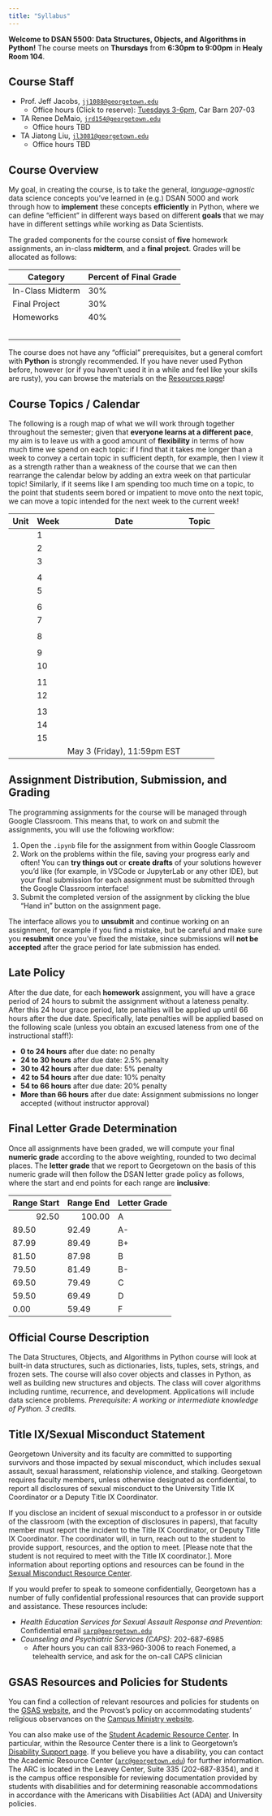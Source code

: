 ```yaml
---
title: "Syllabus"
---
```


**Welcome to DSAN 5500: Data Structures, Objects, and Algorithms in Python!** The course meets on **Thursdays** from **6:30pm to 9:00pm** in **Healy Room 104**.

## Course Staff

* Prof. Jeff Jacobs, <a href='mailto:jj1088@georgetown.edu' target='_blank'>`jj1088@georgetown.edu`</a>
  * Office hours (Click to reserve): [Tuesdays 3-6pm](https://jjacobs.me/meet), Car Barn 207-03
* TA Renee DeMaio, <a href='mailto:jrd154@georgetown.edu' target='_blank'>`jrd154@georgetown.edu`</a>
  * Office hours TBD
* TA Jiatong Liu, <a href='mailto:jl3081@georgetown.edu' target='_blank'>`jl3081@georgetown.edu`</a>
  * Office hours TBD

## Course Overview

My goal, in creating the course, is to take the general, *language-agnostic* data science concepts you've learned in (e.g.) DSAN 5000 and work through how to **implement** these concepts **efficiently** in Python, where we can define "efficient" in different ways based on different **goals** that we may have in different settings while working as Data Scientists.

The graded components for the course consist of **five** homework assignments, an in-class **midterm**, and a **final project**. Grades will be allocated as follows:

```{=html}
<table>
<thead>
<tr>
    <th>Category</th>
    <th>Percent of Final Grade</th>
</tr>
</thead>
<tbody>
<tr>
    <td>In-Class Midterm</td>
    <td>30%</td>
</tr>
<tr>
    <td>Final Project</td>
    <td>30%</td>
</tr>
<tr>
    <td>Homeworks</td>
    <td>40%</td>
</tr>
<tr>
    <td><span data-qmd="<i class='bi bi-arrow-return-right pe-1'></i>**HW1**: {{< var hw1.title >}}"></span></td>
    <td><span data-qmd="<i class='bi bi-arrow-return-right pe-1'></i>{{< var hw1.pct >}}%"></span></td>
</tr>
<tr>
    <td><span data-qmd="<i class='bi bi-arrow-return-right pe-1'></i>**HW2**: {{< var hw2.title >}}"></span></td>
    <td><span data-qmd="<i class='bi bi-arrow-return-right pe-1'></i>{{< var hw2.pct >}}%"></span></td>
</tr>
<tr>
    <td><span data-qmd="<i class='bi bi-arrow-return-right pe-1'></i>**HW3**: {{< var hw3.title >}}"></span></td>
    <td><span data-qmd="<i class='bi bi-arrow-return-right pe-1'></i>{{< var hw3.pct >}}%"></span></td>
</tr>
<tr>
    <td><span data-qmd="<i class='bi bi-arrow-return-right pe-1'></i>**HW4**: {{< var hw4.title >}}"></span></td>
    <td><span data-qmd="<i class='bi bi-arrow-return-right pe-1'></i>{{< var hw4.pct >}}%"></span></td>
</tr>
<tr>
    <td><span data-qmd="<i class='bi bi-arrow-return-right pe-1'></i>**HW5**: {{< var hw5.title >}}"></span></td>
    <td><span data-qmd="<i class='bi bi-arrow-return-right pe-1'></i>{{< var hw5.pct >}}%"></span></td>
</tr>
</tbody>
</table>
```

The course does not have any "official" prerequisites, but a general comfort with **Python** is strongly recommended. If you have never used Python before, however (or if you haven't used it in a while and feel like your skills are rusty), you can browse the materials on the <a href='./resources.html' target='_blank'>Resources page</a>!

## Course Topics / Calendar

The following is a rough map of what we will work through together throughout the semester; given that **everyone learns at a different pace**, my aim is to leave us with a good amount of **flexibility** in terms of how much time we spend on each topic: if I find that it takes me longer than a week to convey a certain topic in sufficient depth, for example, then I view it as a strength rather than a weakness of the course that we can then rearrange the calendar below by adding an extra week on that particular topic! Similarly, if it seems like I am spending too much time on a topic, to the point that students seem bored or impatient to move onto the next topic, we can move a topic intended for the next week to the current week!

```{=html}
<table class='sticky-table'>
<thead>
<tr class='sticky-head'>
    <th>Unit</th>
    <th>Week</th>
    <th>Date</th>
    <th>Topic</th>
</tr>
</thead>
<tbody>
<tr>
    <td><span data-qmd="**Unit 1**: {{< var hw1.title >}}"></span></td>
    <td>1</td>
    <td><span data-qmd="{{< var w01.date-md >}}"></span></td>
    <td><a href='./w01/' target='_blank'><span data-qmd="{{< var w01.title >}}"></span></a></td>
</tr>
<tr>
    <td></td>
    <td>2</td>
    <td><span data-qmd="{{< var w02.date-md >}}"></span></td>
    <td><a href='./w02/' target='_blank'><span data-qmd="{{< var w02.title >}}"></span></a></td>
</tr>

<!-- OOP -->

<tr class='new-unit'>
    <td><span data-qmd="**Unit 2**: {{< var hw2.title >}}"></span></td>
    <td>3</td>
    <td><span data-qmd="{{< var w03.date-md >}}"></span></td>
    <td><a href='./w03/' target='_blank'><span data-qmd="{{< var w03.title >}}"></span></a></td>
</tr>
<tr>
    <td></td>
    <td></td>
    <td><span data-qmd="{{< var hw1.date-md >}}"></span></td>
    <td><span data-qmd="*HW1 (Python Fundamentals) Due*"></span></td>
</tr>
<tr>
    <td></td>
    <td>4</td>
    <td><span data-qmd="{{< var w04.date-md >}}"></span></td>
    <td><a href='./w04/' target='_blank'><span data-qmd="{{< var w04.title >}}"></span></a></td>
</tr>
<tr class='new-unit'>
    <td><span data-qmd="**Unit 3**: {{< var hw3.title >}}"></span></td>
    <td>5</td>
    <td><span data-qmd="{{< var w05.date-md >}}"></span></td>
    <td><a href='./w05/' target='_blank'><span data-qmd="{{< var w05.title >}}"></span></a></td>
</tr>
<tr>
    <td></td>
    <td></td>
    <td><span data-qmd="{{< var hw2.date-md >}}"></span></td>
    <td><span data-qmd="*HW2 ({{< var hw2.title >}}) Due*"></span></td>
</tr>
<tr>
    <td></td>
    <td>6</td>
    <td><span data-qmd="{{< var w06.date-md >}}"></span></td>
    <td><a href='./w06' target='_blank'><span data-qmd="{{< var w06.title >}}"></span></a></td>
</tr>
<tr>
    <td></td>
    <td>7</td>
    <td><span data-qmd="{{< var w07.date-md >}}"></span></td>
    <td><a href='./w07' target='_blank'><span data-qmd="{{< var w07.title >}}"></span></a></td>
</tr>
<tr>
    <td></td>
    <td></td>
    <td><span data-qmd="{{< var hw3.date-md >}}"></span></td>
    <td><span data-qmd="*HW3 ({{< var hw3.title >}}) Due*"></span></td>
</tr>

<!-- Midterm -->

<tr class='new-unit'>
    <td><span data-qmd="**Midterm**"></span></td>
    <td>8</td>
    <td><span data-qmd="{{< var w08.date-md >}}"></span></td>
    <td><span data-qmd="{{< var w08.title >}}"></span></td>
</tr>
<tr>
    <td></td>
    <td></td>
    <td><span data-qmd="*Mar 6*"></span></td>
    <td><span data-qmd="*No Class (Spring Break)*"></span></td>
</tr>

<!-- Data-Processing Pipelines -->

<tr class='new-unit'>
    <td><span data-qmd="**Unit 4**: {{< var hw4.title >}}"></span></td>
    <td>9</td>
    <td><span data-qmd="{{< var w09.date-md >}}"></span></td>
    <td><a href='./w09' target='_blank'><span data-qmd="{{< var w09.title >}}"></span></a></td>
</tr>
<tr>
    <td></td>
    <td>10</td>
    <td><span data-qmd="{{< var w10.date-md >}}"></span></td>
    <td><a href='./w10' target='_blank'><span data-qmd="{{< var w10.title >}}"></span></a></td>
</tr>
<tr>
    <td></td>
    <td></td>
    <td><span data-qmd="{{< var hw4.date-md >}}"></span></td>
    <td><span data-qmd="*HW4 ({{< var hw4.title >}}) Due*"></span></td>
</tr>

<!-- Parallel Computing -->

<tr>
    <td></td>
    <td>11</td>
    <td><span data-qmd="{{< var w11.date-md >}}"></span></td>
    <td><a href='./w11' target='_blank'><span data-qmd="{{< var w11.title >}}"></span></a></td>
</tr>
<tr>
    <td></td>
    <td>12</td>
    <td><span data-qmd="{{< var w12.date-md >}}"></span></td>
    <td><a href='./w12' target='_blank'><span data-qmd="{{< var w12.title >}}"></span></a></td>
</tr>
<tr>
    <td></td>
    <td></td>
    <td><span data-qmd="{{< var hw5.date-md >}}"></span></td>
    <td><span data-qmd="*HW5 ({{< var hw5.title >}}) Due*"></span></td>
</tr>

<!-- Advanced Topics and Applications -->

<tr class='new-unit'>
    <td><span data-qmd="**Unit 5**: Final Project Topics and Applications"></span></td>
    <td>13</td>
    <td><span data-qmd="{{< var w13.date-md >}}"></span></td>
    <td><a href='./w13' target='_blank'><span data-qmd="{{< var w13.title >}}"></span></a></td>
</tr>
<tr>
    <td></td>
    <td>14</td>
    <td><span data-qmd="{{< var w14.date-md >}}"></span></td>
    <td><a href='./w14' target='_blank'><span data-qmd="{{< var w14.title >}}"></span></a></td>
</tr>
<tr>
    <td></td>
    <td>15</td>
    <td><span data-qmd="{{< var w15.date-md >}}"></span></td>
    <td><span data-qmd="{{< var w15.title >}}"></span></td>
</tr>
<tr>
    <td></td>
    <td></td>
    <td>May 3 (Friday), 11:59pm EST</td>
    <td><span data-qmd="**Final Project Due**"></span></td>
</tr>
</tbody>
</table>
```

## Assignment Distribution, Submission, and Grading

The programming assignments for the course will be managed through Google Classroom. This means that, to work on and submit the assignments, you will use the following workflow:

1. Open the `.ipynb` file for the assignment from within Google Classroom
2. Work on the problems within the file, saving your progress early and often! You can **try things out** or **create drafts** of your solutions however you'd like (for example, in VSCode or JupyterLab or any other IDE), but your final submission for each assignment must be submitted through the Google Classroom interface!
3. Submit the completed version of the assignment by clicking the blue "Hand in" button on the assignment page.

The interface allows you to **unsubmit** and continue working on an assignment, for example if you find a mistake, but be careful and make sure you **resubmit** once you've fixed the mistake, since submissions will **not be accepted** after the grace period for late submission has ended.

## Late Policy

After the due date, for each **homework** assignment, you will have a grace period of 24 hours to submit the assignment without a lateness penalty. After this 24 hour grace period, late penalties will be applied up until 66 hours after the due date. Specifically, late penalties will be applied based on the following scale (unless you obtain an excused lateness from one of the instructional staff!):

* **0 to 24 hours** after due date: no penalty
* **24 to 30 hours** after due date: 2.5% penalty
* **30 to 42 hours** after due date: 5% penalty
* **42 to 54 hours** after due date: 10% penalty
* **54 to 66 hours** after due date: 20% penalty
* **More than 66 hours** after due date: Assignment submissions no longer accepted (without instructor approval)

## Final Letter Grade Determination

Once all assignments have been graded, we will compute your final **numeric grade** according to the above weighting, rounded to two decimal places. The **letter grade** that we report to Georgetown on the basis of this numeric grade will then follow the DSAN letter grade policy as follows, where the start and end points for each range are **inclusive**:

```{=html}
<table>
<thead>
<tr>
    <th align="right">Range Start</th>
    <th align="right">Range End</th>
    <th align="left">Letter Grade</th>
</tr>
</thead>
<tbody>
<tr>
    <td align="right">92.50</td>
    <td align="right">100.00</td>
    <td align="left">A</td>
</tr>
<tr>
    <td>89.50</td>
    <td>92.49</td>
    <td>A-</td>
</tr>
<tr>
    <td>87.99</td>
    <td>89.49</td>
    <td>B+</td>
</tr>
<tr>
    <td>81.50</td>
    <td>87.98</td>
    <td>B</td>
</tr>
<tr>
    <td>79.50</td>
    <td>81.49</td>
    <td>B-</td>
</tr>
<tr>
    <td>69.50</td>
    <td>79.49</td>
    <td>C</td>
</tr>
<tr>
    <td>59.50</td>
    <td>69.49</td>
    <td>D</td>
</tr>
<tr>
    <td>0.00</td>
    <td>59.49</td>
    <td>F</td>
</tr>
</tbody>
</table>
```

## Official Course Description

The Data Structures, Objects, and Algorithms in Python course will look at built-in data structures, such as dictionaries, lists, tuples, sets, strings, and frozen sets. The course will also cover objects and classes in Python, as well as building new structures and objects. The class will cover algorithms including runtime, recurrence, and development. Applications will include data science problems. *Prerequisite: A working or intermediate knowledge of Python. 3 credits.*

## Title IX/Sexual Misconduct Statement

Georgetown University and its faculty are committed to supporting survivors and those impacted by sexual misconduct, which includes sexual assault, sexual harassment, relationship violence, and stalking. Georgetown requires faculty members, unless otherwise designated as confidential, to report all disclosures of sexual misconduct to the University Title IX Coordinator or a Deputy Title IX Coordinator.

If you disclose an incident of sexual misconduct to a professor in or outside of the classroom (with the exception of disclosures in papers), that faculty member must report the incident to the Title IX Coordinator, or Deputy Title IX Coordinator. The coordinator will, in turn, reach out to the student to provide support, resources, and the option to meet. [Please note that the student is not required to meet with the Title IX coordinator.]. More information about reporting options and resources can be found in the <a href='https://sexualassault.georgetown.edu/get-help/resourcecenter/#' target='_blank'>Sexual Misconduct Resource Center</a>.

If you would prefer to speak to someone confidentially, Georgetown has a number of fully confidential professional resources that can provide support and assistance. These resources include:

* *Health Education Services for Sexual Assault Response and Prevention*: Confidential email <a href='mailto:sarp@georgetown.edu' target='_blank'>`sarp@georgetown.edu`</a>
* *Counseling and Psychiatric Services (CAPS)*: 202-687-6985
  * After hours you can call 833-960-3006 to reach Fonemed, a telehealth service, and ask for the on-call CAPS clinician

## GSAS Resources and Policies for Students

You can find a collection of relevant resources and policies for students on the <a href='https://grad.georgetown.edu/academics/current-students/' target='_blank'>GSAS website</a>, and the Provost's policy on accommodating students' religious observances on the <a href='https://campusministry.georgetown.edu/faith-traditions/religious_holy_days/#' target='_blank'>Campus Ministry website</a>.

You can also make use of the <a href='http://academicsupport.georgetown.edu/' target='_blank'>Student Academic Resource Center</a>. In particular, within the Resource Center there is a link to Georgetown's <a href='http://academicsupport.georgetown.edu/disability/' target='_blank'>Disability Support page</a>. If you believe you have a disability, you can contact the Academic Resource Center (<a href='mailto:arc@georgetown.edu' target='_blank'>`arc@georgetown.edu`</a>) for further information. The ARC is located in the Leavey Center, Suite 335 (202-687-8354), and it is the campus office responsible for reviewing documentation provided by students with disabilities and for determining reasonable accommodations in accordance with the Americans with Disabilities Act (ADA) and University policies.

